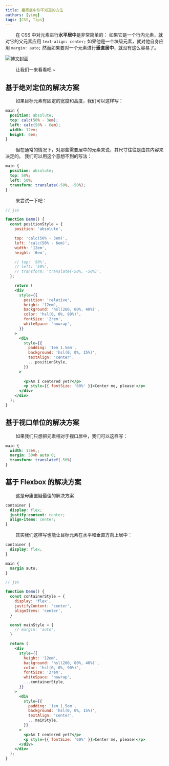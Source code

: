 ```yaml
---
title: 垂直居中你不知道的方法
authors: [ying]
tags: [CSS, Tips]
---
```


&emsp;&emsp;
在 CSS 中对元素进行**水平居中**是非常简单的：
如果它是一个行内元素，就对它的父元素应用 `text-align: center;`
如果他是一个块级元素，就对他自身应用 `margin: auto;`
然而如果要对一个元素进行**垂直居中**，就没有这么容易了。

![博文封面](./img/cover.png)

&emsp;&emsp;
让我们一来看看吧 ~

<!--truncate-->

## 基于绝对定位的解决方案

&emsp;&emsp;
如果目标元素有固定的宽度和高度，我们可以这样写：

```css
main {
  position: absolute;
  top: calc(50% - 3em);
  left: calc(50% - 6em);
  width: 12em; 
  height: 6em;
}
```

&emsp;&emsp;
但在通常的情况下，对那些需要居中的元素来说，其尺寸往往是由其内容来决定的。
我们可以用这个意想不到的写法：

```css
main {
  position: absolute;
  top: 50%;
  left: 50%;
  transform: translate(-50%, -50%);
}
```

&emsp;&emsp;
来尝试一下吧：

```jsx live
// jsx

function Demo() {
  const positionStyle = {
    position: 'absolute',

    top: 'calc(50% - 3em)',
    left: 'calc(50% - 6em)',
    width: '12em', 
    height: '6em',

    // top: '50%',
    // left: '50%',
    // transform: 'translate(-50%, -50%)',
  };

    return (
    <div 
      style={{ 
        position: 'relative', 
        height: '12em',
        background: 'hsl(280, 80%, 40%)', 
        color: 'hsl(0, 0%, 90%)',
        fontSize: '2rem',
        whiteSpace: 'nowrap',
      }}
    >
      <div 
        style={{ 
          padding: '1em 1.5em',
          background: 'hsl(0, 0%, 15%)',
          textAlign: 'center',
          ...positionStyle, 
        }}
      >
        
        <p>Am I centered yet?</p>
        <p style={{ fontSize: '60%' }}>Center me, please!</p>
      </div>
    </div>
  );
}
```

## 基于视口单位的解决方案

&emsp;&emsp;
如果我们只想把元素相对于视口居中，我们可以这样写：

```css
main {
  width: 12em,;
  margin: 50vh auto 0;
  transform: translateY(-50%)
}
```

## 基于 Flexbox 的解决方案

&emsp;&emsp;
这是毋庸置疑最佳的解决方案

```css
container {
  display: flex;
  justify-content: center;
  align-items: center;
}
```

&emsp;&emsp;
其实我们这样写也能让目标元素在水平和垂直方向上居中：

```css
container {
  display: flex;
}

main {
  margin auto;
}
```

```jsx live
// jsx

function Demo() {
  const containerStyle = {
    display: 'flex',
    justifyContent: 'center',
    alignItems: 'center',
  }

  const mainStyle = {
    // margin: 'auto',
  }

  return (
    <div 
      style={{ 
        height: '12em',
        background: 'hsl(280, 80%, 40%)', 
        color: 'hsl(0, 0%, 90%)',
        fontSize: '2rem',
        whiteSpace: 'nowrap',
        ...containerStyle,
      }}
    >
      <div 
        style={{ 
          padding: '1em 1.5em',
          background: 'hsl(0, 0%, 15%)',
          textAlign: 'center',
          ...mainStyle,
        }}
      >
        <p>Am I centered yet?</p>
        <p style={{ fontSize: '60%' }}>Center me, please!</p>
      </div>
    </div>
  );
}
```